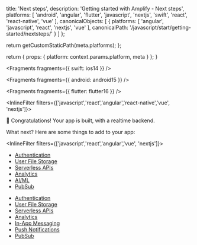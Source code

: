 
  title: 'Next steps',
  description: 'Getting started with Amplify - Next steps',
  platforms: [
    'android',
    'angular',
    'flutter',
    'javascript',
    'nextjs',
    'swift',
    'react',
    'react-native',
    'vue'
  ],
  canonicalObjects: [
    {
      platforms: [
        'angular',
        'javascript',
        'react',
        'nextjs',
        'vue'
      ],
      canonicalPath: '/javascript/start/getting-started/nextsteps/'
    }
  ]
};

  return getCustomStaticPath(meta.platforms);
};

  return {
    props: {
      platform: context.params.platform,
      meta
    }
  };
}


<Fragments fragments={{ swift: ios14 }} />


<Fragments fragments={{ android: android15 }} />


<Fragments fragments={{ flutter: flutter16 }} />

<InlineFilter filters={['javascript','react','angular','react-native','vue', 'nextjs']}>

🎉 Congratulations! Your app is built, with a realtime backend.

What next? Here are some things to add to your app:

</InlineFilter>

<InlineFilter filters={['javascript','react','angular','vue', 'nextjs']}>

- [Authentication](/[platform]/build-a-backend/auth/set-up-auth/)
- [User File Storage](/[platform]/build-a-backend/storage/set-up-storage/)
- [Serverless APIs](/[platform]/build-a-backend/storage/set-up-storage/)
- [Analytics](/[platform]/build-a-backend/more-features/analytics/set-up-analytics/)
- [AI/ML](/[platform]/build-a-backend/more-features/predictions/set-up-predictions/)
- [PubSub](/[platform]/build-a-backend/more-features/pubsub/set-up-pubsub/)

</InlineFilter>
<InlineFilter filters={['react-native']}>

- [Authentication](/[platform]/build-a-backend/auth/set-up-auth/)
- [User File Storage](/[platform]/build-a-backend/storage/set-up-storage/)
- [Serverless APIs](/[platform]/build-a-backend/storage/set-up-storage/)
- [Analytics](/[platform]/build-a-backend/more-features/analytics/set-up-analytics/)
- [In-App Messaging](/[platform]/build-a-backend/more-features/in-app-messaging/)
- [Push Notifications](/[platform]/build-a-backend/push-notifications/set-up-push-notifications/)
- [PubSub](/[platform]/build-a-backend/more-features/pubsub/set-up-pubsub/)

</InlineFilter>
